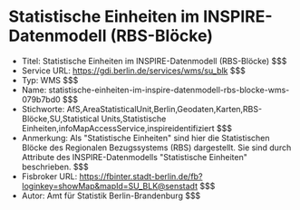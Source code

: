 # Statistische Einheiten im INSPIRE-Datenmodell (RBS-Blöcke)
- Titel: Statistische Einheiten im INSPIRE-Datenmodell (RBS-Blöcke) $$$
- Service URL: https://gdi.berlin.de/services/wms/su_blk $$$
- Typ: WMS $$$
- Name: statistische-einheiten-im-inspire-datenmodell-rbs-blocke-wms-079b7bd0 $$$
- Stichworte: AfS,AreaStatisticalUnit,Berlin,Geodaten,Karten,RBS-Blöcke,SU,Statistical Units,Statistische Einheiten,infoMapAccessService,inspireidentifiziert $$$
- Anmerkung: Als "Statistische Einheiten" sind hier die Statistischen Blöcke des Regionalen Bezugssystems (RBS) dargestellt. Sie sind durch Attribute des INSPIRE-Datenmodells "Statistische Einheiten" beschrieben. $$$
- Fisbroker URL: https://fbinter.stadt-berlin.de/fb?loginkey=showMap&mapId=SU_BLK@senstadt $$$
- Autor: Amt für Statistik Berlin-Brandenburg $$$
